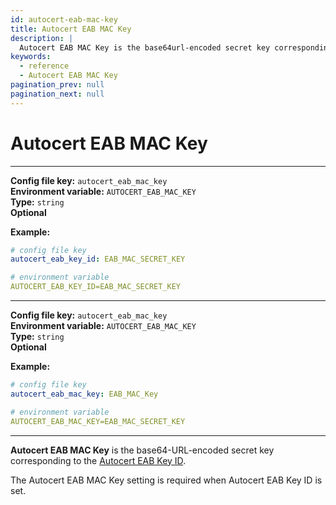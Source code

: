```yaml
---
id: autocert-eab-mac-key
title: Autocert EAB MAC Key
description: |
  Autocert EAB MAC Key is the base64url-encoded secret key corresponding to the Autocert EAB Key ID.
keywords:
  - reference
  - Autocert EAB MAC Key
pagination_prev: null
pagination_next: null
---
```



# Autocert EAB MAC Key

<Tabs>
<TabItem value="Core" label="Core">

---

**Config file key:** `autocert_eab_mac_key` <br/>
**Environment variable:** `AUTOCERT_EAB_MAC_KEY` <br/>
**Type:** `string` <br/>
**Optional** <br/>

**Example:**
```yaml
# config file key
autocert_eab_key_id: EAB_MAC_SECRET_KEY

# environment variable
AUTOCERT_EAB_KEY_ID=EAB_MAC_SECRET_KEY
```

</TabItem>
<TabItem value="Enterprise" label="Enterprise">

---

**Config file key:** `autocert_eab_mac_key` <br/>
**Environment variable:** `AUTOCERT_EAB_MAC_KEY` <br/>
**Type:** `string` <br/>
**Optional** <br/>

**Example:**
```yaml
# config file key
autocert_eab_mac_key: EAB_MAC_Key

# environment variable
AUTOCERT_EAB_MAC_KEY=EAB_MAC_SECRET_KEY
```

</TabItem>
</Tabs>

---

**Autocert EAB MAC Key** is the base64-URL-encoded secret key corresponding to the [Autocert EAB Key ID](/docs/reference/autocert/autocert-eab-key-id).

The Autocert EAB MAC Key setting is required when Autocert EAB Key ID is set.
